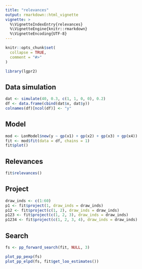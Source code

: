 ```yaml
---
title: "relevances"
output: rmarkdown::html_vignette
vignette: >
  %\VignetteIndexEntry{relevances}
  %\VignetteEngine{knitr::rmarkdown}
  %\VignetteEncoding{UTF-8}
---
```


```r
knitr::opts_chunk$set(
  collapse = TRUE,
  comment = "#>"
)
```

```r
library(lgpr2)
```

## Data simulation

```r
dat <- simulate(40, 0.3, c(1, 1, 0, 0), 0.2)
df <- data.frame(cbind(dat$x, dat$y))
colnames(df)[ncol(df)] <- "y"
```

## Model

```r
mod <- LonModel$new(y ~ gp(x1) + gp(x2) + gp(x3) + gp(x4))
fit <- mod$fit(data = df, chains = 1)
fit$plot()
```

## Relevances


```r
fit$relevances()
```

## Project


```r
draw_inds <- c(1:60)
p1 <- fit$project(1, draw_inds = draw_inds)
p12 <- fit$project(c(1, 2), draw_inds = draw_inds)
p123 <- fit$project(c(1, 2, 3), draw_inds = draw_inds)
p1234 <- fit$project(c(1, 2, 3, 4), draw_inds = draw_inds)
```
## Search


```r
fs <- pp_forward_search(fit, NULL, 3)

plot_pp_pexp(fs)
plot_pp_elpd(fs, fit$get_loo_estimates())
```
